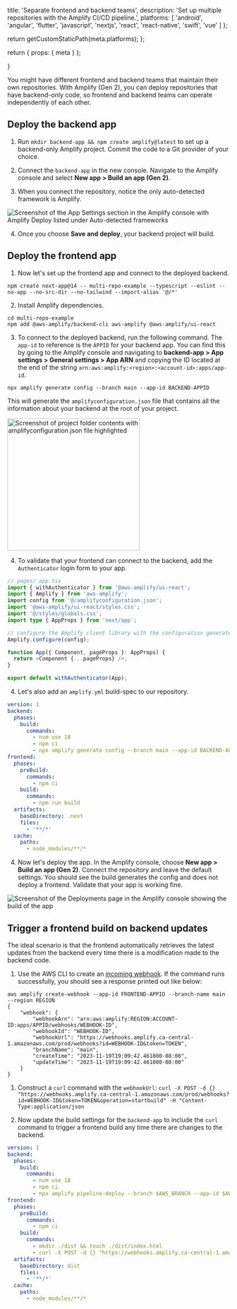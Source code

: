
  title: 'Separate frontend and backend teams',
  description:
    'Set up multiple repositories with the Amplify CI/CD pipeline.',
  platforms: [
    'android',
    'angular',
    'flutter',
    'javascript',
    'nextjs',
    'react',
    'react-native',
    'swift',
    'vue'
  ]
};

  return getCustomStaticPath(meta.platforms);
};

  return {
    props: {
      meta
    }
  };

}

You might have different frontend and backend teams that maintain their own repositories. With Amplify (Gen 2), you can deploy repositories that have backend-only code, so frontend and backend teams can operate independently of each other.

## Deploy the backend app

1. Run `mkdir backend-app && npm create amplify@latest` to set up a backend-only Amplify project. Commit the code to a Git provider of your choice.

1. Connect the `backend-app` in the new console. Navigate to the Amplify console and select **New app > Build an app (Gen 2)**.

1. When you connect the repository, notice the only auto-detected framework is Amplify.

![Screenshot of the App Settings section in the Amplify console with Amplify Deploy listed under Auto-detected frameworks](/images/gen2/fullstack-branching/multirepo1.png)

4. Once you choose **Save and deploy**, your backend project will build.

## Deploy the frontend app

1. Now let's set up the frontend app and connect to the deployed backend.

```
npm create next-app@14 -- multi-repo-example --typescript --eslint --no-app --no-src-dir --no-tailwind --import-alias '@/*'

```

2. Install Amplify dependencies.

```
cd multi-repo-example
npm add @aws-amplify/backend-cli aws-amplify @aws-amplify/ui-react
```

3. To connect to the deployed backend, run the following command. The `app-id` to reference is the `APPID` for your backend app. You can find this by going to the Amplify console and navigating to **backend-app > App settings > General settings > App ARN** and copying the ID located at the end of the string `arn:aws:amplify:<region>:<account-id>:apps/app-id`.

```
npx amplify generate config --branch main --app-id BACKEND-APPID
```

This will generate the `amplifyconfiguration.json` file that contains all the information about your backend at the root of your project.

<img
  src="/images/gen2/fullstack-branching/multirepo3.png"
  alt="Screenshot of project folder contents with amplifyconfiguration.json file highlighted"
  width="300"
/>

4. To validate that your frontend can connect to the backend, add the `Authenticator` login form to your app.

```ts
// pages/_app.tsx
import { withAuthenticator } from '@aws-amplify/ui-react';
import { Amplify } from 'aws-amplify';
import config from '@/amplifyconfiguration.json';
import '@aws-amplify/ui-react/styles.css';
import '@/styles/globals.css';
import type { AppProps } from 'next/app';

// configure the Amplify client library with the configuration generated by `amplify sandbox`
Amplify.configure(config);

function App({ Component, pageProps }: AppProps) {
  return <Component {...pageProps} />;
}

export default withAuthenticator(App);
```

4. Let's also add an `amplify.yml` build-spec to our repository.

```yaml
version: 1
backend:
  phases:
    build:
      commands:
        - nvm use 18
        - npm ci
        - npx amplify generate config --branch main --app-id BACKEND-APPID
frontend:
  phases:
    preBuild:
      commands:
        - npm ci
    build:
      commands:
        - npm run build
  artifacts:
    baseDirectory: .next
    files:
      - '**/*'
  cache:
    paths:
      - node_modules/**/*
```

4. Now let's deploy the app. In the Amplify console, choose **New app > Build an app (Gen 2)**. Connect the repository and leave the default settings. You should see the build generates the config and does not deploy a frontend. Validate that your app is working fine.

![Screenshot of the Deployments page in the Amplify console showing the build of the app](/images/gen2/fullstack-branching/multirepo4.png)

## Trigger a frontend build on backend updates

The ideal scenario is that the frontend automatically retrieves the latest updates from the backend every time there is a modification made to the backend code.

1. Use the AWS CLI to create an [incoming webhook](https://docs.aws.amazon.com/amplify/latest/userguide/webhooks.html). If the command runs successfully, you should see a response printed out like below:

```
aws amplify create-webhook --app-id FRONTEND-APPID --branch-name main  --region REGION
{
    "webhook": {
        "webhookArn": "arn:aws:amplify:REGION:ACCOUNT-ID:apps/APPID/webhooks/WEBHOOK-ID",
        "webhookId": "WEBHOOK-ID",
        "webhookUrl": "https://webhooks.amplify.ca-central-1.amazonaws.com/prod/webhooks?id=WEBHOOK-ID&token=TOKEN",
        "branchName": "main",
        "createTime": "2023-11-19T19:09:42.461000-08:00",
        "updateTime": "2023-11-19T19:09:42.461000-08:00"
    }
}
```

1. Construct a `curl` command with the `webhookUrl`: `curl -X POST -d {} "https://webhooks.amplify.ca-central-1.amazonaws.com/prod/webhooks?id=WEBHOOK-ID&token=TOKEN&operation=startbuild" -H "Content-Type:application/json`

1. Now update the build settings for the `backend-app` to include the `curl` command to trigger a frontend build any time there are changes to the backend.

``` yaml
version: 1
backend:
  phases:
    build:
      commands:
        - nvm use 18
        - npm ci
        - npx amplify pipeline-deploy --branch $AWS_BRANCH --app-id $AWS_APP_ID
frontend:
  phases:
    preBuild:
      commands:
        - npm ci
    build:
      commands:
        - mkdir ./dist && touch ./dist/index.html
        - curl -X POST -d {} "https://webhooks.amplify.ca-central-1.amazonaws.com/prod/webhooks?id=WEBHOOK-ID&token=TOKEN&operation=startbuild" -H "Content-Type:application/json"
  artifacts:
    baseDirectory: dist
    files:
      - '**/*'
  cache:
    paths:
      - node_modules/**/*
```
